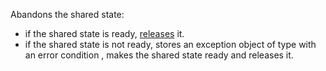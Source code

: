 {{cpp/thread/promise/title|~promise}}
{{cpp/thread/promise/navbar}}
{{ddcl|since=c++11|
~promise();
}}

Abandons the shared state:
* if the shared state is ready, [[cpp/thread/promise|releases]] it.
* if the shared state is not ready, stores an exception object of type {{lc|std::future_error}} with an error condition {{lc|std::future_errc::broken_promise}}, makes the shared state ready and releases it.

{{langlinks|de|es|fr|it|ja|pt|ru|zh}}
